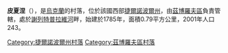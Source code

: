 {{coord|49|49|34|N|25|15|49|E|scale:30000|display=title}}

'''皮夏涅'''（{{lang-uk|Піщане}}），是[[烏克蘭|烏克蘭]]的村落，位於該國西部[[捷爾諾波爾州|捷爾諾波爾州]]，由[[茲博羅夫區|茲博羅夫區]]負責管轄，處於[[謝列特普拉維河|謝列特普拉維河]]畔，始建於1785年，面積0.79平方公里，2001年人口243。

{{DEFAULTSORT:Піщане}}
[[Category:捷爾諾波爾州村落|Category:捷爾諾波爾州村落]]
[[Category:茲博羅夫區村落|Category:茲博羅夫區村落]]


{{Ternopil-geo-stub}}